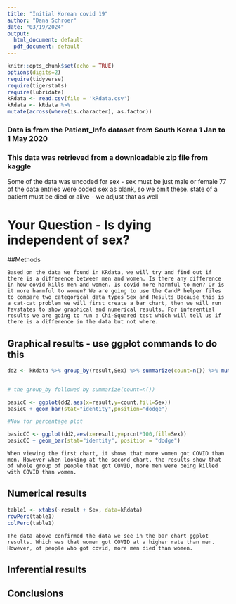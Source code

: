 ```yaml
---
title: "Initial Korean covid 19"
author: "Dana Schroer"
date: "03/19/2024"
output:
  html_document: default
  pdf_document: default
---
```


```r
knitr::opts_chunk$set(echo = TRUE)
options(digits=2)
require(tidyverse)
require(tigerstats)
require(lubridate)
kRdata <- read.csv(file = 'kRdata.csv')
kRdata <- kRdata %>%
mutate(across(where(is.character), as.factor))

```
### Data is from the Patient_Info dataset from South Korea 1 Jan to 1 May 2020
### This data was retrieved from a downloadable zip file from kaggle

Some of the data was uncoded for sex - sex must be just male or female
77 of the data entries were coded sex  as blank, so we omit these.
state of a patient must be died or alive - we adjust that as well   
  
# Your Question - Is dying independent of sex?

##Methods

    Based on the data we found in KRdata, we will try and find out if there is a difference between men and women. Is there any difference in how covid kills men and women. Is covid more harmful to men? Or is it more harmful to women? We are going to use the CandP helper files to compare two categorical data types Sex and Results Because this is a cat-cat problem we will first create a bar chart, then we will run favstates to show graphical and numerical results. For inferential results we are going to run a Chi-Squared test which will tell us if there is a difference in the data but not where. 


## Graphical results - use ggplot commands to do this  

```r
dd2 <- kRdata %>% group_by(result,Sex) %>% summarize(count=n()) %>% mutate(prcnt=count/sum(count))


# the group_by followed by summarize(count=n())

basicC <- ggplot(dd2,aes(x=result,y=count,fill=Sex))
basicC + geom_bar(stat="identity",position="dodge")

#Now for percentage plot

basicCC <- ggplot(dd2,aes(x=result,y=prcnt*100,fill=Sex)) 
basicCC + geom_bar(stat="identity", position = "dodge")
```

    When viewing the first chart, it shows that more women got COVID than men. However when looking at the second chart, the results show that of whole group of people that got COVID, more men were being killed with COVID than women.

  
## Numerical results
```r
table1 <- xtabs(~result + Sex, data=kRdata)
rowPerc(table1)
colPerc(table1)
``` 

    The data above confirmed the data we see in the bar chart ggplot results. Which was that women got COVID at a higher rate than men. However, of people who got covid, more men died than women.  

## Inferential results 




## Conclusions

